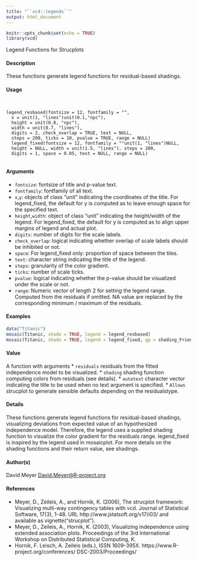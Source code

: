 ```yaml
---
title: "``vcd::legends``"
output: html_document
---
```

  
```r
knitr::opts_chunk$set(echo = TRUE)
library(vcd)
```

Legend Functions for Strucplots

#### Description

These functions generate legend functions for residual-based shadings.

#### Usage
<pre><code>

legend_resbased(fontsize = 12, fontfamily = "",
  x = unit(1, "lines")unit(0.1,"npc"),
  height = unit(0.8, "npc"),
  width = unit(0.7, "lines"),
  digits = 2, check_overlap = TRUE, text = NULL,
  steps = 200, ticks = 10, pvalue = TRUE, range = NULL)
  legend_fixed(fontsize = 12, fontfamily = ""unit(1, "lines")NULL,
  height = NULL, width = unit(1.5, "lines"), steps = 200,
  digits = 1, space = 0.05, text = NULL, range = NULL)

</code></pre>
#### Arguments

* ``fontsize``: fontsize of title and p-value text.
* ``fontfamily``: fontfamily of all text.
* ``x``,``y``: objects of class "unit" indicating the coordinates of the title. For legend_fixed, the default for y is computed as to leave enough space for the specified text.
* ``height``,``width``: object of class "unit" indicating the height/width of the legend. For legend_fixed, the default for y is computed as to align upper margins of legend and actual plot.
* ``digits``: number of digits for the scale labels.
* ``check_overlap``: logical indicating whether overlap of scale labels should be inhibited or not.
* ``space``: For legend_fixed only: proportion of space between the tiles.
* ``text``: character string indicating the title of the legend.
* ``steps``: granularity of the color gradient.
* ``ticks``: number of scale ticks.
* ``pvalue``: logical indicating whether the p-value should be visualized under the scale or not.
* ``range``: Numeric vector of length 2 for setting the legend range. Computed from the residuals if omitted. NA value are replaced by the corresponding minimum / maximum of the residuals.



#### Examples
```r

data("Titanic")
mosaic(Titanic, shade = TRUE, legend = legend_resbased)
mosaic(Titanic, shade = TRUE, legend = legend_fixed, gp = shading_Friendly)
```
#### Value

A function with arguments
* ``residuals`` residuals from the fitted independence model to be visualized.
* ``shading`` shading function computing colors from residuals (see details).
* ``autotext`` character vector indicating the title to be used when no text argument is specified.
* ``Allows`` strucplot to generate sensible defaults depending on the residualstype.


#### Details
These functions generate legend functions for residual-based shadings, visualizing deviations from expected value of an hypothesized independence model. Therefore, the legend uses a supplied
shading function to visualize the color gradient for the residuals range. legend_fixed is inspired by the legend used in mosaicplot. For more details on the shading functions and their return value, see shadings.

#### Author(s)
David Meyer <David.Meyer@R-project.org>

#### References
* Meyer, D., Zeileis, A., and Hornik, K. (2006), The strucplot framework: Visualizing multi-way contingency tables with vcd. Journal of Statistical Software, 17(3), 1-48. URL http://www.jstatsoft.org/v17/i03/ and available as vignette("strucplot").
* Meyer, D., Zeileis, A., Hornik, K. (2003), Visualizing independence using extended association plots. Proceedings of the 3rd International Workshop on Distributed Statistical Computing, K.
* Hornik, F. Leisch, A. Zeileis (eds.), ISSN 1609-395X. https://www.R-project.org/conferences/
DSC-2003/Proceedings/



